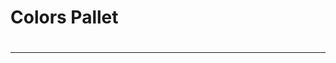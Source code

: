 
<Meta title="Design-System/Collors Pallet" />

# Colors Pallet
#
---


<ColorPalette>
  <ColorItem
    title="Accent"
    subtitle="--color-accent"
    colors={{ 100: '#73a5ff', 300: '#4c8dff', 500: '#397df6', 700: '#2f68cc', 900: '#234e99' }}
  />
  <ColorItem
    title="Success"
    subtitle="--color-success"
    colors={{ 100: '#80ffbf', 300: '#22e584', 500: '#14cc70', 700: '#0f9954', 900: '#0a6638' }}
  />
  <ColorItem
    title="Danger"
    subtitle="--color-danger"
    colors={{ 100: '#ff8099', 300: '#f23d61', 500: '#cc1439', 700: '#990f2b', 900: '#660a1d' }}
  />
  <ColorItem
    title="Warning"
    subtitle="--color-warning"
    colors={{ 100: '#ffd073', 300: '#e5ac39', 500: '#d99000', 700: '#960', 900: '#640' }}
  />
  <ColorItem
    title="Light"
    subtitle="--color-light"
    colors={{ 100: '#fff', 300: '#f7fbff', 500: '#edf3fa', 700: '#d5dae0', 900: '#8d9094' }}
  />
  <ColorItem
    title="Dark"
    subtitle="--color-dark"
    colors={{ 100: '#4c4c4c', 300: '#333', 400: '#212121', 500: '#171717', 700: '#0d0d0d', 900: '#000' }}
  />
</ColorPalette>